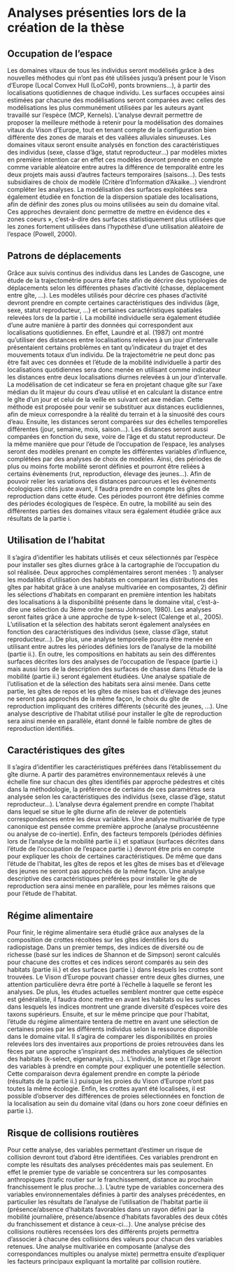 # Analyses présenties lors de la création de la thèse

## Occupation de l'espace

Les domaines vitaux de tous les individus seront modélisés grâce à des nouvelles méthodes qui n’ont pas été utilisées jusqu’à présent pour le Vison d’Europe (Local Convex Hull (LoCoH), ponts browniens…), à partir des localisations quotidiennes de chaque individu. Les surfaces occupées ainsi estimées par chacune des modélisations seront comparées avec celles des modélisations les plus communément utilisées par les auteurs ayant travaillé sur l’espèce (MCP, Kernels). L’analyse devrait permettre de proposer la meilleure méthode à retenir pour la modélisation des domaines vitaux du Vison d’Europe, tout en tenant compte de la configuration bien différente des zones de marais et des vallées alluviales sinueuses. Les domaines vitaux seront ensuite analysés en fonction des caractéristiques des individus (sexe, classe d’âge, statut reproducteur…) par modèles mixtes en première intention car en effet ces modèles devront prendre en compte comme variable aléatoire entre autres la différence de temporalité entre les deux projets mais aussi d’autres facteurs temporaires (saisons…). Des tests subsidiaires de choix de modèle (Critère d’Information d’Akaike…) viendront compléter les analyses. La modélisation des surfaces exploitées sera également étudiée en fonction de la dispersion spatiale des localisations, afin de définir des zones plus ou moins utilisées au sein du domaine vital. Ces approches devraient donc permettre de mettre en évidence des « zones coeurs », c’est-à-dire des surfaces statistiquement plus utilisées que les zones fortement utilisées dans l’hypothèse d’une utilisation aléatoire de l’espace (Powell, 2000).

## Patrons de déplacements

Grâce aux suivis continus des individus dans les Landes de Gascogne, une étude de la trajectométrie pourra être faite afin de décrire des typologies de déplacements selon les différentes phases d’activité (chasse, déplacement entre gîte, …). Les modèles utilisés pour décrire ces phases d’activité devront prendre en compte certaines caractéristiques des individus (âge, sexe, statut reproducteur, …) et certaines caractéristiques spatiales relevées lors de la partie i.
La mobilité individuelle sera également étudiée d’une autre manière à partir des données qui correspondent aux localisations quotidiennes. En effet, Laundré et al. (1987) ont montré qu’utiliser des distances entre localisations relevées à un jour d’intervalle présentaient certains problèmes en tant qu’indicateur du trajet et des mouvements totaux d’un individu. De la trajectométrie ne peut donc pas être fait avec ces données et l’étude de la mobilité individuelle à partir des localisations quotidiennes sera donc menée en utilisant comme indicateur les distances entre deux localisations diurnes relevées à un jour d’intervalle. La modélisation de cet indicateur se fera en projetant chaque gîte sur l’axe médian du lit majeur du cours d’eau utilisé et en calculant la distance entre le gîte d’un jour et celui de la veille en suivant cet axe médian. Cette méthode est proposée pour venir se substituer aux distances euclidiennes, afin de mieux correspondre à la réalité du terrain et à la sinuosité des cours d’eau. Ensuite, les distances seront comparées sur des échelles temporelles différentes (jour, semaine, mois, saison…). Les distances seront aussi comparées en fonction du sexe, voire de l’âge et du statut reproducteur. De la même manière que pour l’étude de l’occupation de l’espace, les analyses seront des modèles prenant en compte les différentes variables d’influence, complétées par des analyses de choix de modèles. Ainsi, des périodes de plus ou moins forte mobilité seront définies et pourront être reliées à certains évènements (rut, reproduction, élevage des jeunes…). Afin de pouvoir relier les variations des distances parcourues et les évènements écologiques cités juste avant, il faudra prendre en compte les gîtes de reproduction dans cette étude. Ces périodes pourront être définies comme des périodes écologiques de l’espèce. En outre, la mobilité au sein des différentes parties des domaines vitaux sera également étudiée grâce aux résultats de la partie i.

## Utilisation de l'habitat

Il s’agira d’identifier les habitats utilisés et ceux sélectionnés par l’espèce pour installer ses gîtes diurnes grâce à la cartographie de l’occupation du sol réalisée. Deux approches complémentaires seront menées : 1) analyser les modalités d’utilisation des habitats en comparant les distributions des gîtes par habitat grâce à une analyse multivariée en composantes, 2) définir les sélections d’habitats en comparant en première intention les habitats des localisations à la disponibilité présente dans le domaine vital, c’est-à-dire une sélection du 3ème ordre (sensu Johnson, 1980). Les analyses seront faites grâce à une approche de type k-select (Calenge et al., 2005). L’utilisation et la sélection des habitats seront également analysées en fonction des caractéristiques des individus (sexe, classe d’âge, statut reproducteur…). De plus, une analyse temporelle pourra être menée en utilisant entre autres les périodes définies lors de l’analyse de la mobilité (partie ii.).
En outre, les compositions en habitats au sein des différentes surfaces décrites lors des analyses de l’occupation de l’espace (partie i.) mais aussi lors de la description des surfaces de chasse dans l’étude de la mobilité (partie ii.) seront également étudiées. Une analyse spatiale de l’utilisation et de la sélection des habitats sera ainsi menée.
Dans cette partie, les gîtes de repos et les gîtes de mises bas et d’élevage des jeunes ne seront pas approchés de la même façon, le choix du gîte de reproduction impliquant des critères différents (sécurité des jeunes, …). Une analyse descriptive de l’habitat utilisé pour installer le gîte de reproduction sera ainsi menée en parallèle, étant donné le faible nombre de gîtes de reproduction identifiés.

## Caractéristiques des gîtes

Il s’agira d’identifier les caractéristiques préférées dans l’établissement du gîte diurne. A partir des paramètres environnementaux relevés à une échelle fine sur chacun des gîtes identifiés par approche pédestres et cités dans la méthodologie, la préférence de certains de ces paramètres sera analysée selon les caractéristiques des individus (sexe, classe d’âge, statut reproducteur…). L’analyse devra également prendre en compte l’habitat dans lequel se situe le gîte diurne afin de relever de potentiels correspondances entre les deux variables. Une analyse multivariée de type canonique est pensée comme première approche (analyse procustéenne ou analyse de co-inertie). Enfin, des facteurs temporels (périodes définies lors de l’analyse de la mobilité partie ii.) et spatiaux (surfaces décrites dans l’étude de l’occupation de l’espace partie i.) devront être pris en compte pour expliquer les choix de certaines caractéristiques.
De même que dans l’étude de l’habitat, les gîtes de repos et les gîtes de mises bas et d’élevage des jeunes ne seront pas approchés de la même façon. Une analyse descriptive des caractéristiques préférées pour installer le gîte de reproduction sera ainsi menée en parallèle, pour les mêmes raisons que pour l’étude de l’habitat.

## Régime alimentaire

Pour finir, le régime alimentaire sera étudié grâce aux analyses de la composition de crottes récoltées sur les gîtes identifiés lors du radiopistage. Dans un premier temps, des indices de diversité ou de richesse (basé sur les indices de Shannon et de Simpson) seront calculés pour chacune des crottes et ces indices seront comparés au sein des habitats (partie iii.) et des surfaces (partie i.) dans lesquels les crottes sont trouvées. Le Vison d’Europe pouvant chasser entre deux gîtes diurnes, une attention particulière devra être porté à l’échelle à laquelle se feront les analyses. De plus, les études actuelles semblent montrer que cette espèce est généraliste, il faudra donc mettre en avant les habitats ou les surfaces dans lesquels les indices montrent une grande diversité d’espèces voire des taxons supérieurs. Ensuite, et sur le même principe que pour l’habitat, l’étude du régime alimentaire tentera de mettre en avant une sélection de certaines proies par les différents individus selon la ressource disponible dans le domaine vital. Il s’agira de comparer les disponibilités en proies relevées lors des inventaires aux proportions de proies retrouvées dans les fèces par une approche s’inspirant des méthodes analytiques de sélection des habitats (k-select, eigenanalysis, …). L’individu, le sexe et l’âge seront des variables à prendre en compte pour expliquer une potentielle sélection. Cette comparaison devra également prendre en compte la période (résultats de la partie ii.) puisque les proies du Vison d’Europe n’ont pas toutes la même écologie. Enfin, les crottes ayant été localisées, il est possible d’observer des différences de proies sélectionnées en fonction de la localisation au sein du domaine vital (dans ou hors zone coeur définies en partie i.).

## Risque de collisions routières


Pour cette analyse, des variables permettant d’estimer un risque de collision devront tout d’abord être identifiées. Ces variables prendront en compte les résultats des analyses précédentes mais pas seulement. En effet le premier type de variable se concentrera sur les composantes anthropiques (trafic routier sur le franchissement, distance au prochain franchissement le plus proche…). L’autre type de variables concernera des variables environnementales définies à partir des analyses précédentes, en particulier les résultats de l’analyse de l’utilisation de l’habitat partie iii (présence/absence d’habitats favorables dans un rayon défini par la mobilité journalière, présence/absence d’habitats favorables des deux côtés du franchissement et distance à ceux-ci…). Une analyse précise des collisions routières recensées lors des différents projets permettra d’associer à chacune des collisions des valeurs pour chacun des variables retenues. Une analyse multivariée en composante (analyse des correspondances multiples ou analyse mixte) permettra ensuite d’expliquer les facteurs principaux expliquant la mortalité par collision routière.
